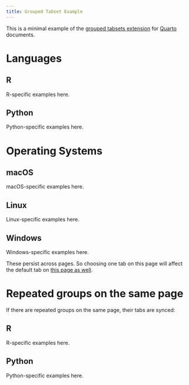 ```yaml
---
title: Grouped Tabset Example
---
```


This is a minimal example of the [grouped tabsets extension](https://github.com/quarto-ext/grouped-tabsets) for [Quarto](https://quarto.org) documents.

# Languages

::: {.panel-tabset group="language"}

## R

R-specific examples here.

## Python

Python-specific examples here.

:::

# Operating Systems

::: {.panel-tabset group="os"}

## macOS

macOS-specific examples here.

## Linux

Linux-specific examples here.

## Windows

Windows-specific examples here.

:::

These persist across pages. So choosing one tab on this page will affect the default tab on [this page as well](another-page.qmd).

# Repeated groups on the same page

If there are repeated groups on the same page, their tabs are synced:

::: {.panel-tabset group="language"}

## R

R-specific examples here.

## Python

Python-specific examples here.

:::
